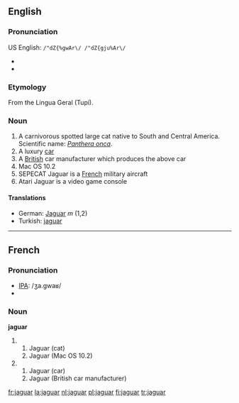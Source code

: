 ==English==
{{wikipedia}}
===Pronunciation===
US English: <tt>/"dZ{%gwAr\/ /"dZ{gju%Ar\/</tt>
*{{audio|en-us-jaguar.ogg|Audio (US)}}
*{{audio|en-uk-jaguar.ogg|Audio (UK)}}
===Etymology===
From the Lingua Geral (Tupí).

===Noun===
{{en-noun|jaguar|jaguars}}
# A carnivorous spotted large cat native to South and Central America. Scientific name: ''[[Panthera onca]]''.
# A luxury [[car]]
# A [[British]] car manufacturer which produces the above car
# Mac OS 10.2
# SEPECAT Jaguar is a [[French]] military aircraft
# Atari Jaguar is a video game console

====Translations====
*German: [[Jaguar]] ''m'' (1,2)
*Turkish: [[jaguar]]

----
==French==
===Pronunciation===
* [[IPA]]: /ʒa.gwaʁ/
*{{audio|Fr-jaguar-fr-Paris.ogg|Audio (FR)}}

===Noun===
'''jaguar'''
# {{m}}
## Jaguar (cat)
## Jaguar (Mac OS 10.2)
# {{f}}
## Jaguar (car)
## Jaguar (British car manufacturer)

[[fr:jaguar]]
[[la:jaguar]]
[[nl:jaguar]]
[[pl:jaguar]]
[[fi:jaguar]]
[[tr:jaguar]]